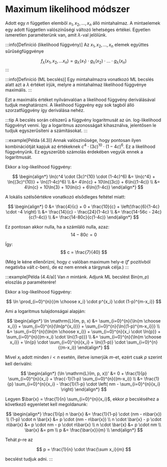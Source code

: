 # Maximum likelihood módszer

Adott egy $n$ független elemből $x_1,x_2,\dots,x_n$ álló mintahalmaz. A mintaelemek egy adott független
valószínűségi változó lehetséges értékei. Egyetlen ismeretlen paraméterünk van, amit $\lambda$-val jelölünk.

:::info[Definíció (likelihood függvény)]
Az $x_1,x_2,\dots,x_n$ elemek együttes sűrűségfüggvénye

$$
f_\lambda(x_1, x_2, \dots x_n) = g_\lambda(x_1) \cdot g_\lambda(x_2) \cdot \ldots \cdot g_\lambda(x_n)
$$
:::

:::info[Definíció (ML becslés)]
Egy mintahalmazra vonatkozó ML becslés alatt azt a $\lambda$ értéket írjük, melyre a mintahalmaz likelihood függvénye
maximális.
:::

Ezt a maximális értéket nyilvánvalóan a likelihood függvény deriválásával tudjuk meghatározni. A likelihood függvény
egy sok tagból álló szorzatfüggvény így deriválása nehéz.

:::tip
A becslés során célszerű a függvény logaritmusát az ún. log-likelihood függvényt venni. Így a logaritmus azonosságait
kihasználva, jelentősen le tudjuk egyszerűsíteni a számításokat.
:::

:::example[Példa (4.3)]
Annak valószínűsége, hogy pontosan ilyen kombinációtját kapjuk az értékeknek $c^4 \cdot (3c)^{10} \cdot (1-4c)^6$. Ez a
likelihood függvényünk. Ez egyszerűbb számolás érdekében vegyük ennek a logaritmusát.

Ekkor a log-likelihood függvény:

$$
\begin{align*}
\ln(c^4 \cdot (3c)^{10} \cdot (1-4c)^6) &= \ln{c^4} + \ln{(3c)^{10}} + \ln{(1-4c)^6} \\
&= 4\ln{c} + 10\ln{(3c)} + 6\ln{(1-4c)} \\
&= 4\ln{c} + 10\ln{3} + 10\ln{c} + 6\ln{(1-4c)}
\end{align*}
$$

A lokális szélsőértékre vonatkozó elsődleges feltétel miatt:

$$
\begin{align*}
0 &= \frac{4}{c} + 0 + \frac{10}{c} + \left(\frac{6}{1-4c} \cdot -4 \right) \\
&= \frac{14}{c} - \frac{24}{1-4c}  \\
&= \frac{14-56c - 24c}{c(1-4c)} \\
&= \frac{14-80c}{c(1-4c)}
\end{align*}
$$

Ez pontosan akkor nulla, ha a számláló nulla, azaz:
$$
14-80c = 0
$$

Így:
$$
c = \frac{7}{40}
$$

(Még le kéne ellenőrizni, hogy $c$ valóban maximum hely-e ($f'$ pozitívból negatívba vált $c$-ben), de ez nem ennek a
tárgynak célja.)
:::


:::example[Példa (4.4/a)]
Van $n$ mintánk. Adjunk ML becslést $\mathrm{Bin}(m,p)$ eloszlás $p$ paraméterére!

Ekkor a log-likelihood függvény:

$$
\ln \prod_{i=0}^{n}{{m \choose x_i} \cdot p^{x_i} \cdot (1-p)^{m-x_i}}
$$

Ami a logaritmus tulajdonságai alapján:

$$
\begin{align*}
\ln \mathrm{L}(m, p, x) &=
   \sum_{i=0}^{n}{\ln{m \choose x_i}} + \sum_{i=0}^{n}{\ln{p^{x_i}}}     + \sum_{i=0}^{n}{\ln{(1-p)^{m-x_i}}} \\
&= \sum_{i=0}^{n}{\ln{m \choose x_i}} + \sum_{i=0}^{n}{x_i \cdot \ln{p}} + \sum_{i=0}^{n}{(m-x_i) \cdot \ln{(1-p)}} \\
&= \sum_{i=0}^{n}{\ln{m \choose x_i}} + \ln{p} \cdot \sum_{i=0}^{n}{x_i} + \ln{(1-p)} \cdot \sum_{i=0}^{n}{(m-x_i)}
\end{align*}
$$


Mivel $x_i$ adott minden $i < n$ esetén, illetve ismerjük $m$-et, ezért csak $p$ szerint kell deriválni:

$$
\begin{align*}
(\ln \mathrm{L}(m, p, x))'
&= 0 + \frac{1}{p} \sum_{i=0}^{n}{x_i} + \frac{-1}{1-p} \sum_{i=0}^{n}{(m-x_i)} \\
&= \frac{1}{p} \sum_{i=0}^{n}{x_i} - \frac{1}{1-p} \cdot \left( nm - \sum_{i=0}^{n}{x_i} \right)
\end{align*}
$$

Legyen $\bar{x} = \frac{1}{n} \sum_{i=0}^{n}{x_i}$\, ekkor $p$ becsléséhez a következő egyenletet kell megoldanunk:

$$
\begin{align*}
\frac{1}{p} n \bar{x} &= \frac{1}{1-p} \cdot (nm - n\bar{x}) \\
(1-p) \cdot n \bar{x} &= p \cdot (nm - n\bar{x}) \\
n \cdot \bar{x} - p \cdot n\bar{x} &= p \cdot nm - p \cdot n\bar{x} \\
n \cdot \bar{x} &= p \cdot nm \\
\bar{x} &= pm \\
p &= \frac{\bar{x}}{m} \\
\end{align*}
$$

Tehát $p$-re az

$$
p = \frac{1}{n} \cdot \frac{\sum x_i}{m}
$$

becslést tudjuk adni.
:::
